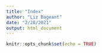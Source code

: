 ```yaml
---
title: "Index"
author: "Liz Bageant"
date: "2/28/2021"
output: html_document
---
```


```r
knitr::opts_chunk$set(echo = TRUE)
```


